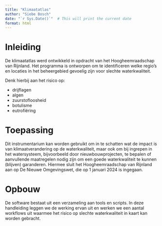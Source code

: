 ```yaml
---
title: "Klimaatatlas"
author: "Siebe Bosch"
date: "`r Sys.Date()`"  # This will print the current date
format: html
---
```


# Inleiding

De klimaatatlas werd ontwikkeld in opdracht van het Hoogheemraadschap van Rijnland. 
Het programma is ontworpen om te identificeren welke regio's en locaties in het beheergebied gevoelig zijn voor slechte waterkwaliteit. 

Denk hierbij aan het risico op: 

* drijflagen
* algen
* zuurstofloosheid
* botulisme
* eutrofiëring

# Toepassing
Dit instrumentarium kan worden gebruikt om in te schatten wat de impact is van klimaatverandering op de waterkwaliteit, maar ook om bij ingrepen in het watersysteem, bijvoorbeeld door nieuwbouwprojecten, te bepalen of aanvullende maatregelen nodig zijn om een goede waterkwaliteit te kunnen (blijven) garanderen. 
Hiermee sluit het Hoogheemraadschap van Rijnland aan op De Nieuwe Omgevingswet, die op 1 januari 2024 is ingegaan.

# Opbouw
De software bestaat uit een verzameling aan tools en scripts. 
In deze handleiding leggen we de werking ervan uit en werken we een aantal workflows uit waarmee het risico op slechte waterkwaliteit in kaart kan worden gebracht.

